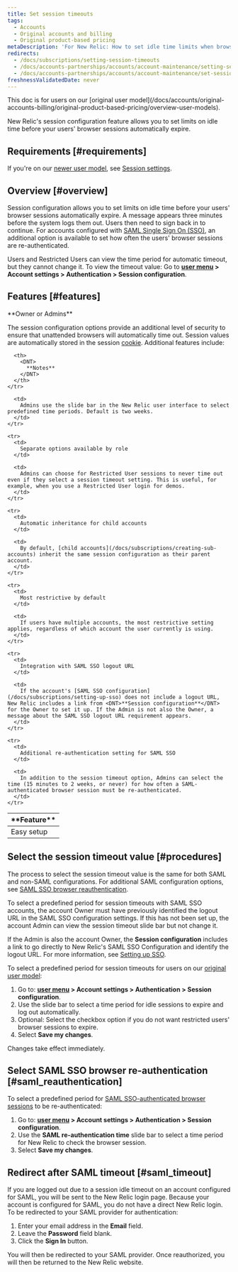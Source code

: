 ```yaml
---
title: Set session timeouts
tags:
  - Accounts
  - Original accounts and billing
  - Original product-based pricing
metaDescription: 'For New Relic: How to set idle time limits when browser sessions expire.'
redirects:
  - /docs/subscriptions/setting-session-timeouts
  - /docs/accounts-partnerships/accounts/account-maintenance/setting-session-timeouts
  - /docs/accounts-partnerships/accounts/account-maintenance/set-session-timeouts
freshnessValidatedDate: never
---
```


<Callout title="Original user model">
  This doc is for users on our [original user model](/docs/accounts/original-accounts-billing/original-product-based-pricing/overview-user-models).
</Callout>

New Relic's session configuration feature allows you to set limits on idle time before your users' browser sessions automatically expire.

## Requirements [#requirements]

If you're on our [newer user model](/docs/accounts/original-accounts-billing/original-product-based-pricing/overview-user-models), see [Session settings](/docs/accounts/accounts-billing/new-relic-one-user-management/authentication-domains-saml-sso-scim-more/#session-mgmt).

## Overview [#overview]

Session configuration allows you to set limits on idle time before your users' browser sessions automatically expire.
A message appears three minutes before the system logs them out. Users then need to sign back in to continue. For accounts configured with [SAML Single Sign On (SSO)](/docs/subscriptions/saml-service-providers), an additional option is available to set how often the users' browser sessions are re-authenticated.

Users and Restricted Users can view the time period for automatic timeout, but they cannot change it. To view the timeout value: Go to <DNT>**[user menu](/docs/accounts/accounts-billing/general-account-settings/intro-account-settings) > Account settings > Authentication > Session configuration**</DNT>.

## Features [#features]

<Callout variant="tip">
  <DNT>
    **Owner or Admins**
  </DNT>
</Callout>

The session configuration options provide an additional level of security to ensure that unattended browsers will automatically time out. Session values are automatically stored in the session [cookie](/docs/subscriptions/new-relic-cookies). Additional features include:

<table>
  <thead>
    <tr>
      <th width={225}>
        <DNT>
          **Feature**
        </DNT>
      </th>

      <th>
        <DNT>
          **Notes**
        </DNT>
      </th>
    </tr>
  </thead>

  <tbody>
    <tr>
      <td>
        Easy setup
      </td>

      <td>
        Admins use the slide bar in the New Relic user interface to select predefined time periods. Default is two weeks.
      </td>
    </tr>

    <tr>
      <td>
        Separate options available by role
      </td>

      <td>
        Admins can choose for Restricted User sessions to never time out even if they select a session timeout setting. This is useful, for example, when you use a Restricted User login for demos.
      </td>
    </tr>

    <tr>
      <td>
        Automatic inheritance for child accounts
      </td>

      <td>
        By default, [child accounts](/docs/subscriptions/creating-sub-accounts) inherit the same session configuration as their parent account.
      </td>
    </tr>

    <tr>
      <td>
        Most restrictive by default
      </td>

      <td>
        If users have multiple accounts, the most restrictive setting applies, regardless of which account the user currently is using.
      </td>
    </tr>

    <tr>
      <td>
        Integration with SAML SSO logout URL
      </td>

      <td>
        If the account's [SAML SSO configuration](/docs/subscriptions/setting-up-sso) does not include a logout URL, New Relic includes a link from <DNT>**Session configuration**</DNT> for the Owner to set it up. If the Admin is not also the Owner, a message about the SAML SSO logout URL requirement appears.
      </td>
    </tr>

    <tr>
      <td>
        Additional re-authentication setting for SAML SSO
      </td>

      <td>
        In addition to the session timeout option, Admins can select the time (15 minutes to 2 weeks, or never) for how often a SAML-authenticated browser session must be re-authenticated.
      </td>
    </tr>
  </tbody>
</table>

## Select the session timeout value [#procedures]

The process to select the session timeout value is the same for both SAML and non-SAML configurations. For additional SAML configuration options, see [SAML SSO browser reauthentication](/docs/accounts-partnerships/accounts/account-maintenance/set-session-timeouts#saml_reauthentication).

To select a predefined period for session timeouts with SAML SSO accounts, the account Owner must have previously identified the logout URL in the SAML SSO configuration settings. If this has not been set up, the account Admin can view the session timeout slide bar but not change it.

If the Admin is also the account Owner, the <DNT>**Session configuration**</DNT> includes a link to go directly to New Relic's SAML SSO Configuration and identify the logout URL. For more information, see [Setting up SSO](/docs/subscriptions/setting-up-sso#timeout_url).

To select a predefined period for session timeouts for users on our [original user model](#requirements):

1. Go to: <DNT>**[user menu](/docs/accounts/accounts-billing/general-account-settings/intro-account-settings) > Account settings > Authentication > Session configuration**</DNT>.
2. Use the slide bar to select a time period for idle sessions to expire and log out automatically.
3. Optional: Select the checkbox option if you do not want restricted users' browser sessions to expire.
4. Select <DNT>**Save my changes**</DNT>.

Changes take effect immediately.

## Select SAML SSO browser re-authentication [#saml_reauthentication]

To select a predefined period for [SAML SSO-authenticated browser sessions](/docs/subscriptions/setting-up-sso) to be re-authenticated:

1. Go to: <DNT>**[user menu](/docs/accounts/accounts-billing/general-account-settings/intro-account-settings) > Account settings > Authentication > Session configuration**</DNT>.
2. Use the <DNT>**SAML re-authentication time**</DNT> slide bar to select a time period for New Relic to check the browser session.
3. Select <DNT>**Save my changes**</DNT>.

## Redirect after SAML timeout [#saml_timeout]

If you are logged out due to a session idle timeout on an account configured for SAML, you will be sent to the New Relic login page. Because your account is configured for SAML, you do not have a direct New Relic login. To be redirected to your SAML provider for authentication:

1. Enter your email address in the <DNT>**Email**</DNT> field.
2. Leave the <DNT>**Password**</DNT> field blank.
3. Click the <DNT>**Sign In**</DNT> button.

You will then be redirected to your SAML provider. Once reauthorized, you will then be returned to the New Relic website.
